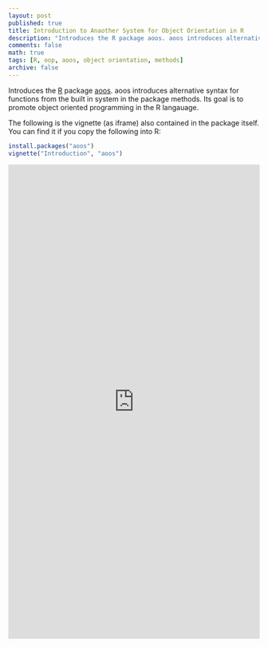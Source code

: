 ```yaml
---
layout: post
published: true
title: Introduction to Anaother System for Object Orientation in R
description: "Introduces the R package aoos. aoos introduces alternative syntax for functions from the built in system in the package methods. Its goal is to promote object oriented programming in the R langauage."
comments: false
math: true
tags: [R, oop, aoos, object orientation, methods]
archive: false
---
```


Introduces the [R](https://cran.r-project.org/) package [aoos](https://cran.r-project.org/package=aoos). aoos introduces alternative syntax for functions from the built in system in the package methods. Its goal is to promote object oriented programming in the R langauage.

The following is the vignette (as iframe) also contained in the package itself. You can find it if you copy the following into R:

```r
install.packages("aoos")
vignette("Introduction", "aoos")
```

<iframe width='100%' height='950' src="http://wahani.github.io/aoos/vignettes/Introduction.html" frameborder="0" allowfullscreen></iframe>
